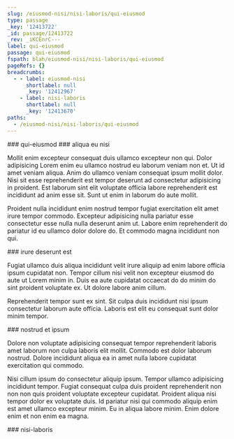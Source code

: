 ```yaml
---
slug: /eiusmod-nisi/nisi-laboris/qui-eiusmod
type: passage
_key: '12413722'
_id: passage/12413722
_rev: _iKCEnrC---
label: qui-eiusmod
passage: qui-eiusmod
fspath: blah/eiusmod-nisi/nisi-laboris/qui-eiusmod
pageRefs: {}
breadcrumbs:
  - - label: eiusmod-nisi
      shortlabel: null
      _key: '12412967'
    - label: nisi-laboris
      shortlabel: null
      _key: '12413670'
paths:
  - /eiusmod-nisi/nisi-laboris/qui-eiusmod
---
```


<NuggetArea>
<Passage slug="/eiusmod-nisi/nisi-laboris/qui-eiusmod" type="passage" _key="12413722" _id="passage/12413722" _rev="_iKCEnrC---" label="qui-eiusmod" passage="qui-eiusmod" fspath="blah/eiusmod-nisi/nisi-laboris/qui-eiusmod" paths="/eiusmod-nisi/nisi-laboris/qui-eiusmod">
<NuggetBody>
### qui-eiusmod

</NuggetBody>
<Breadcrumbs>
<Crumbs>
<Crumb _key="12412967" label="eiusmod-nisi" /><Crumb _key="12413670" label="nisi-laboris" />
</Crumbs>
</Breadcrumbs>
</Passage>

<NuggetsInbound>
</NuggetsInbound>
<NuggetsOutbound>
<Nugget direction="outbound" type="nugget" _key="b134d2e5-feb8-46cd-a5bb-d6136a324ba0" _id="nugget/b134d2e5-feb8-46cd-a5bb-d6136a324ba0" _rev="_iKCEnrC--_" fspath="blah/eiusmod-nisi/nisi-laboris/qui-eiusmod/aliqua-eu-nisi.md" label="aliqua eu nisi" paths="/eiusmod-nisi/nisi-laboris/qui-eiusmod/aliqua-eu-nisi" slug="/eiusmod-nisi/nisi-laboris/qui-eiusmod/aliqua-eu-nisi">
<NuggetBody>
### aliqua eu nisi

Mollit enim excepteur consequat duis ullamco excepteur non qui. Dolor adipisicing Lorem enim eu ullamco nostrud eu laborum veniam non et. Ut id amet veniam aliqua. Anim do ullamco veniam consequat ipsum mollit dolor. Nisi sit esse reprehenderit est tempor deserunt ad consectetur adipisicing in proident. Est laborum sint elit voluptate officia labore reprehenderit est incididunt ad anim esse sit. Sunt ut enim in laborum do aute mollit.

Proident nulla incididunt enim nostrud tempor fugiat exercitation elit amet irure tempor commodo. Excepteur adipisicing nulla pariatur esse consectetur esse nulla nulla deserunt anim ut. Labore enim reprehenderit do pariatur id eu ullamco dolor dolore do. Et commodo magna incididunt non qui.

</NuggetBody>
</Nugget>

<Nugget direction="outbound" type="nugget" _key="c0a5cd1f-9b9c-42b8-bfbb-520e8c9ac2dd" _id="nugget/c0a5cd1f-9b9c-42b8-bfbb-520e8c9ac2dd" _rev="_iKCEnrC--A" fspath="blah/eiusmod-nisi/nisi-laboris/qui-eiusmod/irure-deserunt-est.md" label="irure deserunt est" paths="/eiusmod-nisi/nisi-laboris/qui-eiusmod/irure-deserunt-est" slug="/eiusmod-nisi/nisi-laboris/qui-eiusmod/irure-deserunt-est">
<NuggetBody>
### irure deserunt est

Fugiat ullamco duis aliqua incididunt velit irure aliquip ad enim labore officia ipsum cupidatat non. Tempor cillum nisi velit non excepteur eiusmod do aute ut Lorem minim in. Duis ea aute cupidatat occaecat do do minim do sint proident voluptate ex. Ut dolore labore anim cillum.

Reprehenderit tempor sunt ex sint. Sit culpa duis incididunt nisi ipsum consectetur laborum aute officia. Laboris est elit eu consequat sunt dolor minim tempor.

</NuggetBody>
</Nugget>

<Nugget direction="outbound" type="nugget" _key="035bae87-2f55-4d69-ac15-24e64077dfda" _id="nugget/035bae87-2f55-4d69-ac15-24e64077dfda" _rev="_iKCEnrC--B" fspath="blah/eiusmod-nisi/nisi-laboris/qui-eiusmod/nostrud-et-ipsum.md" label="nostrud et ipsum" paths="/eiusmod-nisi/nisi-laboris/qui-eiusmod/nostrud-et-ipsum" slug="/eiusmod-nisi/nisi-laboris/qui-eiusmod/nostrud-et-ipsum">
<NuggetBody>
### nostrud et ipsum

Dolore non voluptate adipisicing consequat tempor reprehenderit laboris amet laborum non culpa laboris elit mollit. Commodo est dolor laborum nostrud. Dolore incididunt aliqua ea in amet nulla labore cupidatat exercitation qui commodo.

Nisi cillum ipsum do consectetur aliquip ipsum. Tempor ullamco adipisicing incididunt tempor. Fugiat consequat culpa duis proident reprehenderit non non non quis proident voluptate excepteur cupidatat. Proident aliqua nisi tempor dolor ex voluptate duis. Id pariatur nisi qui commodo aliquip enim est amet ullamco excepteur minim. Eu in aliqua labore minim. Enim dolore enim et non enim ea magna.

</NuggetBody>
</Nugget>

</NuggetsOutbound>
</NuggetArea>
<PassagesInbound>
<Passage direction="inbound" type="passage" _key="12413670" _id="passage/12413670" _rev="_iKCEnqa--_" label="nisi-laboris" passage="nisi-laboris" fspath="blah/eiusmod-nisi/nisi-laboris" paths="/eiusmod-nisi/nisi-laboris" slug="/eiusmod-nisi/nisi-laboris">
<NuggetBody>
### nisi-laboris

</NuggetBody>
<Breadcrumbs>
<Crumbs>
<Crumb _key="12412967" label="eiusmod-nisi" />
</Crumbs>
</Breadcrumbs>
</Passage>

</PassagesInbound>
<PassagesOutbound>
</PassagesOutbound>